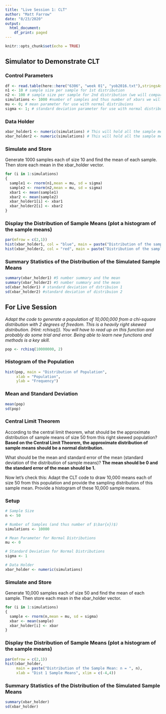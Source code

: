 ```yaml
---
title: "Live Session 1: CLT"
author: "Matt Farrow"
date: "8/23/2020"
output:
  html_document:
    df_print: paged
---
```


```r
knitr::opts_chunk$set(echo = TRUE)
```

## Simulator to Demonstrate CLT

### Control Parameters
```r
df <- read.table(here::here("6306", "week 01", "yob2016.txt"),stringsAsFactors = FALSE,header = FALSE,sep = ";")
n1 <- 10 # sample size per sample for 1st distribution
n2 <- 100 # sample size per sample for 2nd distribution (we will compare these distribuions) 
simulations <- 1000 #number of samples and thus number of xbars we will generate.  
mu <- 0; # mean parameter for use with normal distribuions
sigma <- 1; # standard deviation parameter for use with normal distribuions
```

### Data Holder
```r
xbar_holder1 <- numeric(simulations) # This will hold all the sample means for the first distribution.
xbar_holder2 <- numeric(simulations) # This will hold all the sample means for the second distribution.
```

### Simulate and Store
Generate 1000 samples each of size 10 and find the mean of each sample.  Then store each mean in the xbar_holder vector.

```r
for (i in 1:simulations)
{ 
  sample1 <- rnorm(n1,mean = mu, sd = sigma)
  sample2 <- rnorm(n2,mean = mu, sd = sigma)
  xbar1 <- mean(sample1)
  xbar2 <- mean(sample2)
  xbar_holder1[i] <- xbar1
  xbar_holder2[i] <- xbar2
}
```

### Display the Distribution of Sample Means (plot a histogram of the sample means)
```r
par(mfrow = c(2,1))
hist(xbar_holder1, col = "blue", main = paste("Distribution of the sample mean: n = ", n1), xlab = "Dist 1 Sample Means", xlim = c(-4,4))
hist(xbar_holder2, col = "red", main = paste("Distribution of the sample mean: n = ", n2), xlab = "Dist 2 Sample Means", xlim = c(-4,4))
```

### Summary Statistics of the Distribution of the Simulated Sample Means
```r
summary(xbar_holder1) #5 number summary and the mean
summary(xbar_holder2) #5 number summary and the mean
sd(xbar_holder1) # standard deviation of dstribuion 1
sd(xbar_holder2) #standard deviation of distribuion 2
```

## For Live Session

*Adapt the code to generate a population of 10,000,000 from a chi-square distribution with 2 degrees of freedom. This is a heavily right skewed distribution.  (Hint: rchisq()).  You will have to read up on this function and probably do some trial and error. Being able to learn new functions and methods is a key skill.*

```r
pop <- rchisq(10000000, 2)
```

### Histogram of the Population

```r
hist(pop, main = "Distribution of Population", 
     xlab = "Population", 
     ylab = "Frequency")
```

### Mean and Standard Deviation

```r
mean(pop)
sd(pop)
```

### Central Limit Theorem

According to the central limit theorem, what should be the approximate distribution of sample means of size 50 from this right skewed population?  **Based on the Central Limit Theorem, the approximate distribution of sample means should be a normal distribution.**

What should be the mean and standard error of the mean (standard deviation of the distribution of sample means)? **The mean should be 0 and the standard error of the mean should be 1.**

Now let’s check this: Adapt the CLT code to draw 10,000 means each of size 50 from this population and provide the sampling distribution of this sample mean.  Provide a histogram of these 10,000 sample means.

### Setup
```r
# Sample Size
n <- 50

# Number of Samples (and thus number of $\bar{x})$)
simulations <- 10000

# Mean Parameter for Normal Distributions
mu <- 0

# Standard Deviation for Normal Distributions
sigma <- 1

# Data Holder
xbar_holder <- numeric(simulations)
```

### Simulate and Store

Generate 10,000 samples each of size 50 and find the mean of each sample. Then store each mean in the xbar_holder vector.

```r
for (i in 1:simulations)
{ 
  sample <- rnorm(n,mean = mu, sd = sigma)
  xbar <- mean(sample)
  xbar_holder[i] <- xbar
}
```

### Display the Distribution of Sample Means (plot a histogram of the sample means)
```r
par(mfrow = c(2,1))
hist(xbar_holder,
     main = paste("Distribution of the Sample Mean: n = ", n), 
     xlab = "Dist 1 Sample Means", xlim = c(-4,4))
```

### Summary Statistics of the Distribution of the Simulated Sample Means
```r
summary(xbar_holder)
sd(xbar_holder)
```